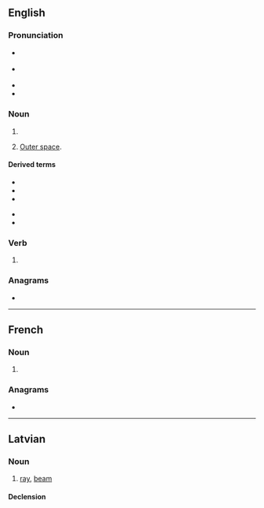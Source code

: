 {{also|Stars}}
==English==

===Pronunciation===
* {{a|GA}} {{IPA|/stɑɹz/|lang=en}}
* {{a|RP}} {{IPA|/stɑːz/|lang=en}}
* {{audio|en-us-stars.ogg|Audio (US)|lang=en}}
* {{rhymes|ɑː(ɹ)z|lang=en}}

===Noun===
{{head|en|noun plural form}}

# {{plural of|star|lang=en}}
# {{lb|en|with "the"}} [[outer space|Outer space]].

====Derived terms====
{{der-top}}
* {{l|en|shoot for the stars}}
* {{l|en|stars and bars}}
* {{l|en|stars in their eyes}}
{{der-mid}}
* {{l|en|stars snd stripes}}
* {{l|en|written in the stars}}
{{der-bottom}}

===Verb===
{{head|en|verb form}}

# {{en-third-person singular of|star}}

===Anagrams===
* {{anagrams|en|a=arsst|sarts|trass|tsars}}

----

==French==

===Noun===
{{head|fr|noun plural form|g=f}}

# {{plural of|star|lang=fr}}

===Anagrams===
* {{l|fr|tsars}}

----

==Latvian==
{{wikipedia|lang=lv}}

===Noun===
{{lv-noun|m|1st}}

# [[ray]], [[beam]]

====Declension====
{{lv-decl-noun|star|s|1st}}